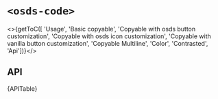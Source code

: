
<Meta title="UI Components/Code [atom]/Web Component" />

# `<osds-code>`

<>{getToC([
'Usage',
'Basic copyable',
'Copyable with osds button customization',
'Copyable with osds icon customization',
'Copyable with vanilla button customization',
'Copyable Multiline',
'Color',
'Contrasted',
'Api'])}</>

<Usage />

## API

<Description>{APITable}</Description>
